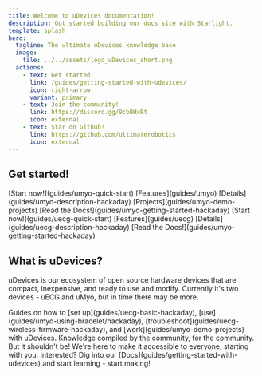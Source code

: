 ```yaml
---
title: Welcome to uDevices documentation!
description: Got started building our docs site with Starlight.
template: splash
hero:
  tagline: The ultimate uDevices knowledge base
  image:
    file: ../../assets/logo_uDevices_short.png
  actions:
    - text: Get started!
      link: /guides/getting-started-with-udevices/
      icon: right-arrow
      variant: primary
    - text: Join the community!
      link: https://discord.gg/9cbBHxRt
      icon: external
    - text: Star on Github!
      link: https://github.com/ultimaterobotics
      icon: external
---
```



## Get started!

<CardGrid>
	<Card title="uMyo" icon="setting">
		[Start now!](guides/umyo-quick-start)
		[Features](guides/umyo)
		[Details](guides/umyo-description-hackaday)
		[Projects](guides/umyo-demo-projects)
		[Read the Docs!](guides/umyo-getting-started-hackaday)
	</Card>
	<Card title="uECG" icon="heart">
		[Start now!](guides/uecg-quick-start)
		[Features](guides/uecg)
		[Details](guides/uecg-description-hackaday)
		[Read the Docs!](guides/umyo-getting-started-hackaday)
	</Card>
</CardGrid>

## What is uDevices?

uDevices is our ecosystem of open source hardware devices that are compact, inexpensive, and ready to use and modify.
Currently it's two devices - uECG and uMyo, but in time there may be more.

<CardGrid>
	<Card title="Learn" icon="pencil">
		Guides on how to [set up](guides/uecg-basic-hackaday), [use](guides/umyo-using-bracelet/hackaday), [troubleshoot](guides/uecg-wireless-firmware-hackaday), and [work](guides/umyo-demo-projects) with uDevices.
	</Card>
	<Card title="Community-based" icon="add-document">
		Knowledge compiled by the community, for the community.
	</Card>
	<Card title="Hardware is hard..." icon="setting">
		But it shouldn't be! We're here to make it accessible to everyone, starting with you.
	</Card>
	<Card title="Start now!" icon="open-book">
		Interested? Dig into our [Docs](guides/getting-started-with-udevices) and start learning - start making!
	</Card>
</CardGrid>